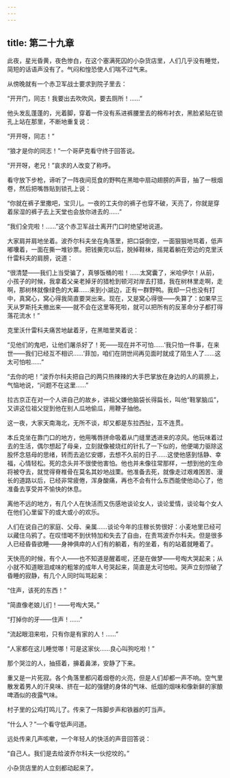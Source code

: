 ```yaml
---
---
---
```

title: 第二十九章
---




此夜，星光昏黄，夜色惨白，在这个塞满死囚的小杂货店里，人们几乎没有睡觉，简短的话语声没有了。气闷和惶恐使人们喘不过气来。

从傍晚就有一个赤卫军战士要求到院子里去：

“开开门，同志！我要出去吹吹风，要去厕所！……”

他头发乱蓬蓬的，光着脚，穿着一件没有系进裤腰里去的棉布衬衣，黑脸紧贴在锁孔上站在那里，不断地重复说：

“开开呀，同志！”

“狼才是你的同志！”一个哥萨克看守终于回答说。

“开开呀，老兄！”哀求的人改变了称呼。

看守放下步枪，谛听了一阵夜间觅食的野鸭在黑暗中扇动翅膀的声音，抽了一根烟卷，然后把嘴唇贴到锁孔上说：

“你就在裤子里撒吧，宝贝儿。一夜的工夫你的裤子也穿不破，天亮了，你就是穿着尿湿的裤子去上天堂也会放你进去的……”

“我们全完啦！……”这个赤卫军战士离开门口时绝望地说道。

大家肩并肩地坐着。波乔尔科夫坐在角落里，把口袋倒空，一面狠狠地骂着，低声嘟囔着，一面在撕一堆钞票。把钱撕完以后，脱掉鞋袜，摇晃着躺在旁边的克里沃什雷科夫的肩膀，说道：

“很清楚——我们上当受骗了，真够饭桶的啦！……太窝囊了，米哈伊尔！从前，小孩子的时候，我拿着父亲老掉牙的猎枪到顿河对岸去打猎，我在树林里走啊，走啊，那树林就像绿色的大幕……来到小湖边，正有一群野鸭。我却一只也没有打中，真窝心，窝心得我简直要哭出来。现在，又是窝心得很——失算了：如果早三天从罗斯托夫撤出来——就不会在这里等死啦，就可以把所有的反革命分子都打得落花流水！”

克里沃什雷科夫痛苦地龇着牙，在黑暗里笑着说：

“见他们的鬼吧，让他们屠杀好了！死——现在并不可怕……‘我只怕一件事，在来世——我们已经互不相识……’菲加，咱们在阴世间再见面时就成了陌生人了……这太可怕啦……”

“去你的吧！”波乔尔科夫把自己的两只热辣辣的大手巴掌放在身边的人的肩膀上，气恼地说，“问题不在这里……”

拉古京正在对一个人讲自己的故乡，讲祖父嫌他脑袋长得扁长，叫他“鞋掌脑瓜”，又讲这位祖父捉到他在别人瓜地偷瓜，用鞭子抽他。

这一夜，大家天南海北，无所不谈，却又都是东拉西扯，互不连贯。

本丘克坐在靠门口的地方，他用嘴唇拼命吸着从门缝里透进来的凉风。他玩味着过去的生活，偶尔想起了母亲，立刻就像被烧红的针扎了一下似的，他便竭力驱除这股怀念慈母的思绪，转而去追忆安娜，去想不久前的日子……这使他感到恬静、幸福，心情轻松。死的念头并不很使他害怕。他也并未像往常那样，一想到他的生命将被夺去，就觉得脊椎骨在莫名其妙地战栗。他准备去死，就像走过艰难困苦、漫长的道路以后，已经非常疲倦，浑身酸痛，再也不会有什么东西能使他动心了，他准备去享受并不愉快的休息。

离他不远的地方，有几个人在快活而又伤感地谈论女人，谈论爱情，谈论每个女人在他们心里留下的或大或小的欢乐。

人们在说自己的家庭、父母、亲属……谈论今年的庄稼长势很好：小麦地里已经可以藏住乌鸦了。在叹惜喝不到伏特加和失去了自由，在责骂波乔尔科夫。但是很多人已经昏昏欲睡——身神俱瘁的人们有的躺着，有的坐着，有的站着就睡着了。

天快亮的时候，有个人——也不知道是醒着呢，还是在做梦——号啕大哭起来；从小就不知道眼泪咸味的粗笨的成年人号哭起来，简直是太可怕啦。哭声立刻惊破了昏睡的寂静，有几个人同时叫骂起来：

“住声，该死的东西！”

“简直像老娘儿们！——号啕大哭。”

“打掉你的牙——住声！……”

“流起眼泪来啦，只有你是有家的人！……”

“人家都在这儿睡觉哪！可是这家伙……良心叫狗吃啦！”

那个哭泣的人，抽搭着，擤着鼻涕，安静了下来。

重又是一片死寂。各个角落里都闪着烟卷的火亮，但是人们却都一声不响。空气里散发着男人的汗臭味、挤在一起的强健的身体的气味、纸烟的烟味和像新鲜的家酿啤酒似的夜露气味。

村子里的公鸡打鸣儿了。传来了一阵脚步声和铁器的叮当声。

“什么人？”一个看守低声问道。

远处传来几声咳嗽，一个年轻人的快活的声音回答说：

“自己人。我们是去给波乔尔科夫一伙挖坟的。”

小杂货店里的人立刻都动起来了。